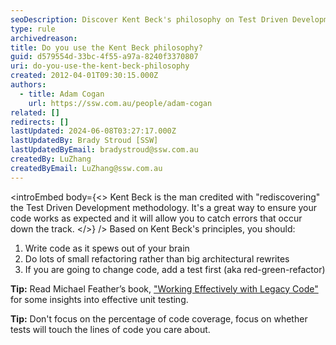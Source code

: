 ```yaml
---
seoDescription: Discover Kent Beck's philosophy on Test Driven Development and improve your coding skills by writing clean code, refactoring small changes, and adding tests first.
type: rule
archivedreason:
title: Do you use the Kent Beck philosophy?
guid: d579554d-33bc-4f55-a97a-8240f3370807
uri: do-you-use-the-kent-beck-philosophy
created: 2012-04-01T09:30:15.000Z
authors:
  - title: Adam Cogan
    url: https://ssw.com.au/people/adam-cogan
related: []
redirects: []
lastUpdated: 2024-06-08T03:27:17.000Z
lastUpdatedBy: Brady Stroud [SSW]
lastUpdatedByEmail: bradystroud@ssw.com.au
createdBy: LuZhang
createdByEmail: LuZhang@ssw.com.au
---
```


<introEmbed
  body={<>
Kent Beck is the man credited with "rediscovering" the Test Driven Development methodology. It's a great way to ensure your code works as expected and it will allow you to catch errors that occur down the track.
  </>}
/>
Based on Kent Beck's principles, you should:

1. Write code as it spews out of your brain
2. Do lots of small refactoring rather than big architectural rewrites
3. If you are going to change code, add a test first (aka red-green-refactor)

**Tip:** Read Michael Feather’s book, [&quot;Working Effectively with Legacy Code&quot;](https://www.amazon.com/Working-Effectively-Legacy-Michael-Feathers/dp/0131177052) for some insights into effective unit testing.

**Tip:** Don't focus on the percentage of code coverage, focus on whether tests will touch the lines of code you care about.
